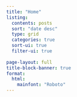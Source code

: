 ```yaml
---
title: "Home"
listing:
  contents: posts
  sort: "date desc"
  type: grid
  categories: true
  sort-ui: true
  filter-ui: true
  
page-layout: full
title-block-banner: true
format:
  html:
    mainfont: "Roboto"
---
```


